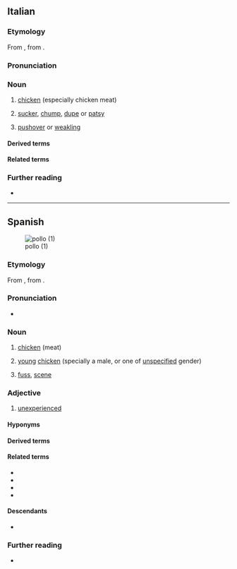 {{also|pöllö}}
==Italian==

===Etymology===
From {{inh|it|la|pullus}}, from {{der|it|ine-pro|*polH-||animal young}}.

===Pronunciation===
{{it-pr|póllo<audio:It-il pollo.ogg>}}

===Noun===
{{it-noun|m}}

# {{lb|it|meats}} [[chicken]] (especially chicken meat)
# {{lb|it|slang}} [[sucker]], [[chump]], [[dupe]] or [[patsy]]
# {{lb|it|slang}} [[pushover]] or [[weakling]]

====Derived terms====
{{der3|it
|pollaio
|pollo delle pampas
|pollo sultano
}}

====Related terms====
{{rel3|it
|pollare
|pollastra
|pollino
|pulcino
|pullulare
}}

===Further reading===
* {{R:it:Trec}}

{{C|it|Birds|Meats}}

----

==Spanish==
[[File:LemonChicken.JPG|thumb|pollo (1)]]

===Etymology===
From {{inh|es|la|pullus}}, from {{der|es|ine-pro|*polH-||animal young}}.

===Pronunciation===
{{es-IPA}}
* {{homophones|es|poyo}}

===Noun===
{{es-noun|m}}

# [[chicken]] (meat)
#: {{uxi|es|'''pollo''' frito|fried '''chicken'''}}
# [[young]] [[chicken]] (specially a male, or one of [[unspecified]] gender)
# {{lb|es|colloquial}} [[fuss]], [[scene]] 
#: {{syn|es|lío|escándalo}}
#: {{uxi|es|montar un '''pollo'''|to make a '''fuss'''}}

===Adjective===
{{es-adj}}

# {{lb|es|Chile|slang}} [[unexperienced]]

====Hyponyms====
{{col2|es|{{sense|animal}} {{l|es|gallina}}
|{{sense|animal}} {{l|es|gallo}}
|{{sense|meat}} {{l|es|pollo agridulce||sweet and sour chicken}}
|{{sense|meat}} {{l|es|pollo a la naranja||orange chicken}}
|{{sense|meat}} {{l|es|pollo frito||fried chicken}}
|{{sense|meat}} {{l|es|pollo a la parrilla||grilled chicken}}
|{{sense|meat}} {{l|es|pollo asado||roast chicken, roasted chicken}}
}}

====Derived terms====
{{col3|es
|como si te la pica un pollo
|echarse el pollo
|memoria de pollo
|montar el pollo
|montar un pollo
|polla
|pollería
|pollito feliz
|pollito
|pollo a la naranja
|polluelo
|sudar como un pollo}}

====Related terms====
* {{l|es|pollero}}
* {{l|es|pollino}}
* {{l|es|pulular}}
* {{l|es|repollo}}

====Descendants====
* {{desc|pt|polho|bor=1}}

===Further reading===
* {{R:DRAE}}

{{C|es|Birds|Meats}}